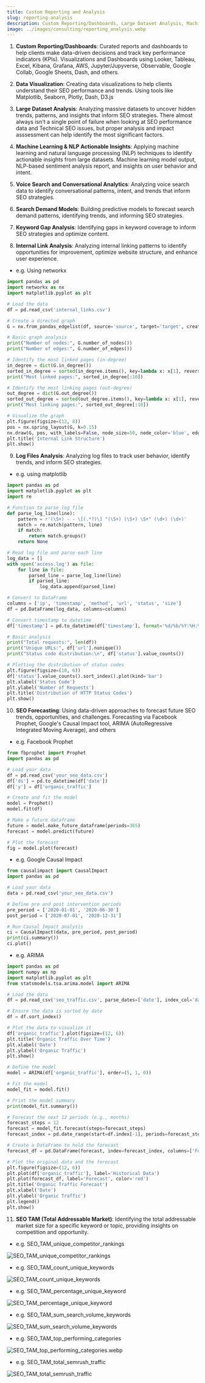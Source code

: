 ```yaml
---
title: Custom Reporting and Analysis
slug: reporting-analysis
description: Custom Reporting/Dashboards, Large Dataset Analysis, Machine Learning & NLP Actionable Insights, SEO Forecasting, Voice Search and Conversational Analytics, SEO TAM(Total Adddressable Market), Search Demand Models, Real-Time SEO Dashboards, Keyword Gap Analysis, Internal Link Analysis, Log Files Analysis
image: ../images/consulting/reporting_analysis.webp
---
```




1. **Custom Reporting/Dashboards**: Curated reports and dashboards to help clients
make data-driven decisions and track key performance indicators (KPIs). Visualizations and Dashboards using Looker, 
Tableau, Excel, Kibana, Grafana, AWS, Jupyter/Jupyverse, Observable, Google Collab, Google Sheets, Dash, and others.

2. **Data Visualization**: Creating data visualizations to help clients understand their SEO performance and trends.
Using tools like Matplotlib, Seaborn, Plotly, Dash, D3.js

3. **Large Dataset Analysis**: Analyzing massive datasets to uncover hidden trends, patterns,
and insights that inform SEO strategies. There almost always isn't a single point of failure when looking at SEO performance data
and Technical SEO issues, but proper analysis and impact asssessment can help identify the most significant factors. 

4. **Machine Learning & NLP Actionable Insights**: Applying machine learning and natural
language processing (NLP) techniques to identify actionable insights from large datasets. Machine learning model output, NLP-based sentiment analysis report, and
insights on user behavior and intent.

5. **Voice Search and Conversational Analytics**: Analyzing voice search data to identify
conversational patterns, intent, and trends that inform SEO strategies.

6. **Search Demand Models**: Building predictive models to forecast search demand patterns,
identifying trends, and informing SEO strategies.

7. **Keyword Gap Analysis**: Identifying gaps in keyword coverage to inform SEO strategies and
optimize content.

8. **Internal Link Analysis**: Analyzing internal linking patterns to identify opportunities
for improvement, optimize website structure, and enhance user experience. 
- e.g. Using networkx

```python
import pandas as pd
import networkx as nx
import matplotlib.pyplot as plt

# Load the data
df = pd.read_csv('internal_links.csv')

# Create a directed graph
G = nx.from_pandas_edgelist(df, source='source', target='target', create_using=nx.DiGraph())

# Basic graph analysis
print("Number of nodes:", G.number_of_nodes())
print("Number of edges:", G.number_of_edges())

# Identify the most linked pages (in-degree)
in_degree = dict(G.in_degree())
sorted_in_degree = sorted(in_degree.items(), key=lambda x: x[1], reverse=True)
print("Most linked pages:", sorted_in_degree[:10])

# Identify the most linking pages (out-degree)
out_degree = dict(G.out_degree())
sorted_out_degree = sorted(out_degree.items(), key=lambda x: x[1], reverse=True)
print("Most linking pages:", sorted_out_degree[:10])

# Visualize the graph
plt.figure(figsize=(12, 8))
pos = nx.spring_layout(G, k=0.15)
nx.draw(G, pos, with_labels=False, node_size=50, node_color='blue', edge_color='gray')
plt.title('Internal Link Structure')
plt.show()
```

9. **Log Files Analysis**: Analyzing log files to track user behavior, identify trends, and
inform SEO strategies.

- e.g. using matplotlib
```python
import pandas as pd
import matplotlib.pyplot as plt
import re

# Function to parse log file
def parse_log_line(line):
    pattern = r'(\S+) - - \[(.*?)\] "(\S+) (\S+) \S+" (\d+) (\d+)'
    match = re.match(pattern, line)
    if match:
        return match.groups()
    return None

# Read log file and parse each line
log_data = []
with open('access.log') as file:
    for line in file:
        parsed_line = parse_log_line(line)
        if parsed_line:
            log_data.append(parsed_line)

# Convert to DataFrame
columns = ['ip', 'timestamp', 'method', 'url', 'status', 'size']
df = pd.DataFrame(log_data, columns=columns)

# Convert timestamp to datetime
df['timestamp'] = pd.to_datetime(df['timestamp'], format='%d/%b/%Y:%H:%M:%S %z')

# Basic analysis
print("Total requests:", len(df))
print("Unique URLs:", df['url'].nunique())
print("Status code distribution:\n", df['status'].value_counts())

# Plotting the distribution of status codes
plt.figure(figsize=(10, 6))
df['status'].value_counts().sort_index().plot(kind='bar')
plt.xlabel('Status Code')
plt.ylabel('Number of Requests')
plt.title('Distribution of HTTP Status Codes')
plt.show()
```

10. **SEO Forecasting**: Using data-driven approaches to forecast future SEO trends,
opportunities, and challenges. Forecasting via Facebook Prophet, Google's Causal Impact tool, ARIMA (AutoRegressive Integrated Moving Average), and others

- e.g. Facebook Prophet
```python
from fbprophet import Prophet
import pandas as pd

# Load your data
df = pd.read_csv('your_seo_data.csv')
df['ds'] = pd.to_datetime(df['date'])
df['y'] = df['organic_traffic']

# Create and fit the model
model = Prophet()
model.fit(df)

# Make a future dataframe
future = model.make_future_dataframe(periods=365)
forecast = model.predict(future)

# Plot the forecast
fig = model.plot(forecast)
```
- e.g. Google Causal Impact
```python
from causalimpact import CausalImpact
import pandas as pd

# Load your data
data = pd.read_csv('your_seo_data.csv')

# Define pre and post intervention periods
pre_period = ['2020-01-01', '2020-06-30']
post_period = ['2020-07-01', '2020-12-31']

# Run Causal Impact analysis
ci = CausalImpact(data, pre_period, post_period)
print(ci.summary())
ci.plot()
```


- e.g. ARIMA
```python
import pandas as pd
import numpy as np
import matplotlib.pyplot as plt
from statsmodels.tsa.arima.model import ARIMA

# Load the data
df = pd.read_csv('seo_traffic.csv', parse_dates=['date'], index_col='date')

# Ensure the data is sorted by date
df = df.sort_index()

# Plot the data to visualize it
df['organic_traffic'].plot(figsize=(12, 6))
plt.title('Organic Traffic Over Time')
plt.xlabel('Date')
plt.ylabel('Organic Traffic')
plt.show()

# Define the model
model = ARIMA(df['organic_traffic'], order=(5, 1, 0))

# Fit the model
model_fit = model.fit()

# Print the model summary
print(model_fit.summary())

# Forecast the next 12 periods (e.g., months)
forecast_steps = 12
forecast = model_fit.forecast(steps=forecast_steps)
forecast_index = pd.date_range(start=df.index[-1], periods=forecast_steps + 1, closed='right')

# Create a DataFrame to hold the forecast
forecast_df = pd.DataFrame(forecast, index=forecast_index, columns=['Forecast'])

# Plot the original data and the forecast
plt.figure(figsize=(12, 6))
plt.plot(df['organic_traffic'], label='Historical Data')
plt.plot(forecast_df, label='Forecast', color='red')
plt.title('Organic Traffic Forecast')
plt.xlabel('Date')
plt.ylabel('Organic Traffic')
plt.legend()
plt.show()
```

11. **SEO TAM (Total Addressable Market)**: Identifying the total addressable market size for a
specific keyword or topic, providing insights on competition and opportunity.

- e.g. SEO_TAM_unique_competitor_rankings
<Image src={seotamImage} alt="SEO_TAM_unique_competitor_rankings" format="webp" />

- e.g. SEO_TAM_count_unique_keywords
<Image src={seotamImage2} alt="SEO_TAM_count_unique_keywords" format="webp" />

- e.g. SEO_TAM_percentage_unique_keyword
<Image src={seotamImage3} alt="SEO_TAM_percentage_unique_keyword" format="webp" />

- e.g. SEO_TAM_sum_search_volume_keywords
<Image src={seotamImage4} alt="SEO_TAM_sum_search_volume_keywords" format="webp" />

- e.g. SEO_TAM_top_performing_categories
<Image src={seotamImage5} alt="SEO_TAM_top_performing_categories.webp" format="webp" />

- e.g. SEO_TAM_total_semrush_traffic
<Image src={seotamImage6} alt="SEO_TAM_total_semrush_traffic" format="webp" />


